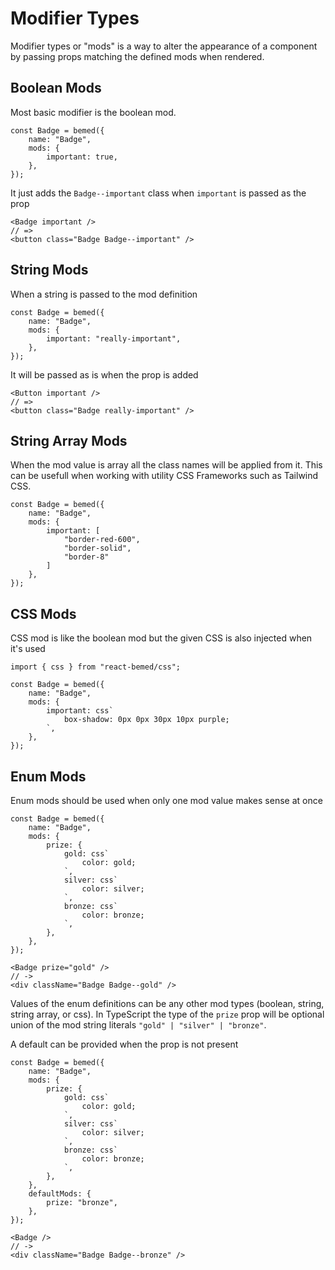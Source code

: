 
<Title>Modifiers</Title>

# Modifier Types

Modifier types or "mods" is a way to alter the appearance of a component by
passing props matching the defined mods when rendered.

## Boolean Mods

Most basic modifier is the boolean mod.

```tsx{3,3}
const Badge = bemed({
    name: "Badge",
    mods: {
        important: true,
    },
});
```

It just adds the `Badge--important` class when `important` is passed as the prop

```tsx
<Badge important />
// =>
<button class="Badge Badge--important" />
```

## String Mods

When a string is passed to the mod definition

```tsx{3,3}
const Badge = bemed({
    name: "Badge",
    mods: {
        important: "really-important",
    },
});
```

It will be passed as is when the prop is added

```tsx
<Button important />
// =>
<button class="Badge really-important" />
```

## String Array Mods

When the mod value is array all the class names will be applied from it. This
can be usefull when working with utility CSS Frameworks such as Tailwind CSS.

```tsx{5,7}
const Badge = bemed({
    name: "Badge",
    mods: {
        important: [
            "border-red-600",
            "border-solid",
            "border-8"
        ]
    },
});
```

## CSS Mods

CSS mod is like the boolean mod but the given CSS is also injected when it's
used

```tsx{1,1}{6,6}
import { css } from "react-bemed/css";

const Badge = bemed({
    name: "Badge",
    mods: {
        important: css`
            box-shadow: 0px 0px 30px 10px purple;
        `,
    },
});
```

## Enum Mods

Enum mods should be used when only one mod value makes sense at once

```tsx
const Badge = bemed({
    name: "Badge",
    mods: {
        prize: {
            gold: css`
                color: gold;
            `,
            silver: css`
                color: silver;
            `,
            bronze: css`
                color: bronze;
            `,
        },
    },
});
```

```tsx
<Badge prize="gold" />
// ->
<div className="Badge Badge--gold" />
```

Values of the enum definitions can be any other mod types (boolean, string,
string array, or css). In TypeScript the type of the `prize` prop will be
optional union of the mod string literals `"gold" | "silver" | "bronze"`.

A default can be provided when the prop is not present

```tsx{16,18}
const Badge = bemed({
    name: "Badge",
    mods: {
        prize: {
            gold: css`
                color: gold;
            `,
            silver: css`
                color: silver;
            `,
            bronze: css`
                color: bronze;
            `,
        },
    },
    defaultMods: {
        prize: "bronze",
    },
});
```

```tsx
<Badge />
// ->
<div className="Badge Badge--bronze" />
```
